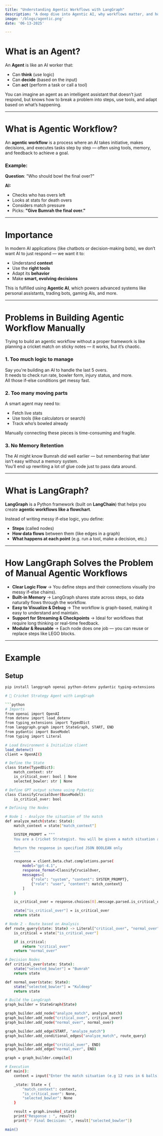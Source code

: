 ```yaml
---
title: "Understanding Agentic Workflows with LangGraph"
description: "A deep dive into Agentic AI, why workflows matter, and how LangGraph simplifies building them."
image: '/blogs/agentic.png'
date: '06-13-2025'

---
```


# What is an Agent?

An **Agent** is like an AI worker that:

- Can **think** (use logic)  
- Can **decide** (based on the input)  
- Can **act** (perform a task or call a tool)  

You can imagine an agent as an intelligent assistant that doesn’t just respond, but knows how to break a problem into steps, use tools, and adapt based on what’s happening.

---

# What is Agentic Workflow?

An **agentic workflow** is a process where an AI takes initiative, makes decisions, and executes tasks step by step — often using tools, memory, and feedback to achieve a goal.

### Example:
**Question**: "Who should bowl the final over?"

**AI:**
- Checks who has overs left  
- Looks at stats for death overs  
- Considers match pressure  
- Picks: **"Give Bumrah the final over."**

---

# Importance

In modern AI applications (like chatbots or decision-making bots), we don’t want AI to just respond — we want it to:

- Understand **context**  
- Use the **right tools**  
- Adapt its **behavior**  
- Make **smart, evolving decisions**  

This is fulfilled using **Agentic AI**, which powers advanced systems like personal assistants, trading bots, gaming AIs, and more.

---

# Problems in Building Agentic Workflow Manually

Trying to build an agentic workflow without a proper framework is like planning a cricket match on sticky notes — it works, but it’s chaotic.

### 1. Too much logic to manage
Say you're building an AI to handle the last 5 overs.  
It needs to check run rate, bowler form, injury status, and more.  
All those if-else conditions get messy fast.

### 2. Too many moving parts
A smart agent may need to:
- Fetch live stats  
- Use tools (like calculators or search)  
- Track who’s bowled already  

Manually connecting these pieces is time-consuming and fragile.

### 3. No Memory Retention
The AI might know Bumrah did well earlier — but remembering that later isn’t easy without a memory system.  
You’ll end up rewriting a lot of glue code just to pass data around.

---

# What is LangGraph?

**LangGraph** is a Python framework (built on **LangChain**) that helps you create **agentic workflows like a flowchart**.

Instead of writing messy if-else logic, you define:

- **Steps** (called nodes)  
- **How data flows** between them (like edges in a graph)  
- **What happens at each point** (e.g. run a tool, make a decision, etc.)

---

# How LangGraph Solves the Problem of Manual Agentic Workflows

- **Clear Logic Flow** → You define steps and their connections visually (no messy if-else chains).  
- **Built-in Memory** → LangGraph shares state across steps, so data naturally flows through the workflow.  
- **Easy to Visualize & Debug** → The workflow is graph-based, making it easy to understand and maintain.  
- **Support for Streaming & Checkpoints** → Ideal for workflows that require long thinking or real-time feedback.  
- **Modular & Reusable** → Each node does one job — you can reuse or replace steps like LEGO blocks.  

---

# Example

## Setup

```bash
pip install langgraph openai python-dotenv pydantic typing-extensions

# 🏏 Cricket Strategy Agent with LangGraph

```python
# Imports
from openai import OpenAI
from dotenv import load_dotenv
from typing_extensions import TypedDict
from langgraph.graph import StateGraph, START, END
from pydantic import BaseModel
from typing import Literal

# Load Environment & Initialize client
load_dotenv()
client = OpenAI()

# Define the State
class State(TypedDict):
    match_context: str
    is_critical_over: bool | None
    selected_bowler: str | None

# Define GPT output schema using Pydantic
class ClassifyCrucialOver(BaseModel):
    is_critical_over: bool

# Defining the Nodes

# Node 1 - Analyze the situation of the match
def analyze_match(state: State):
    match_context = state["match_context"]

    SYSTEM_PROMPT = """
    You are a Cricket Strategist. You will be given a match situation and your job is to decide whether the current over is a Crucial Over or not from the perspective of the Bowling Team.

    Return the response in specified JSON BOOLEAN only
    """

    response = client.beta.chat.completions.parse(
        model="gpt-4.1",
        response_format=ClassifyCrucialOver,
        messages=[
            {"role": "system", "content": SYSTEM_PROMPT},
            {"role": "user", "content": match_context}
        ]
    )

    is_critical_over = response.choices[0].message.parsed.is_critical_over

    state["is_critical_over"] = is_critical_over
    return state

# Node 2 - Route based on Analysis
def route_query(state: State) -> Literal["critical_over", "normal_over"]:
    is_critical = state["is_critical_over"]

    if is_critical:
        return "critical_over"
    return "normal_over"

# Decision Nodes
def critical_over(state: State):
    state["selected_bowler"] = "Bumrah"
    return state

def normal_over(state: State):
    state["selected_bowler"] = "Kuldeep"
    return state

# Build the LangGraph
graph_builder = StateGraph(State)

graph_builder.add_node("analyze_match", analyze_match)
graph_builder.add_node("critical_over", critical_over)
graph_builder.add_node("normal_over", normal_over)

graph_builder.add_edge(START, "analyze_match")
graph_builder.add_conditional_edges("analyze_match", route_query)

graph_builder.add_edge("critical_over", END)
graph_builder.add_edge("normal_over", END)

graph = graph_builder.compile()

# Execution
def main():
    context = input("Enter the match situation (e.g 12 runs in 6 balls) : ")

    _state: State = {
        "match_context": context,
        "is_critical_over": None,
        "selected_bowler": None
    }

    result = graph.invoke(_state)
    print("Response : ", result)
    print("✅ Final Decision: ", result["selected_bowler"])

main()

